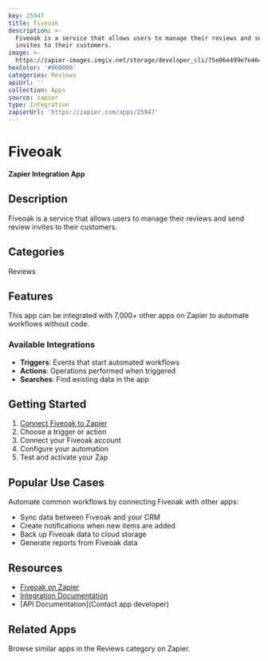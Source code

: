 ```yaml
---
key: 25947
title: Fiveoak
description: >-
  Fiveoak is a service that allows users to manage their reviews and send review
  invites to their customers.
image: >-
  https://zapier-images.imgix.net/storage/developer_cli/75e06e499e7e464931a793fdc5fc67bf.png?auto=format%2Ccompress&ixlib=python-3.0.0&q=50
hexColor: '#000000'
categories: Reviews
apiUrl: ''
collection: Apps
source: zapier
type: Integration
zapierUrl: 'https://zapier.com/apps/25947'
---
```

# Fiveoak

**Zapier Integration App**

## Description

Fiveoak is a service that allows users to manage their reviews and send review invites to their customers.

## Categories

Reviews

## Features

This app can be integrated with 7,000+ other apps on Zapier to automate workflows without code.

### Available Integrations

- **Triggers**: Events that start automated workflows
- **Actions**: Operations performed when triggered
- **Searches**: Find existing data in the app

## Getting Started

1. [Connect Fiveoak to Zapier](https://zapier.com/apps/25947)
2. Choose a trigger or action
3. Connect your Fiveoak account
4. Configure your automation
5. Test and activate your Zap

## Popular Use Cases

Automate common workflows by connecting Fiveoak with other apps:

- Sync data between Fiveoak and your CRM
- Create notifications when new items are added
- Back up Fiveoak data to cloud storage
- Generate reports from Fiveoak data

## Resources

- [Fiveoak on Zapier](https://zapier.com/apps/25947)
- [Integration Documentation](https://zapier.com/apps/25947/integrations)
- [API Documentation](Contact app developer)

## Related Apps

Browse similar apps in the Reviews category on Zapier.
